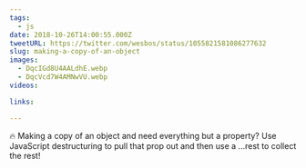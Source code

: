 ```yaml
---
tags:
  - js
date: 2018-10-26T14:00:55.000Z
tweetURL: https://twitter.com/wesbos/status/1055821581086277632
slug: making-a-copy-of-an-object
images:
  - DqcIGd8U4AALdhE.webp
  - DqcVcd7W4AMNwVU.webp
videos:

links:

---
```

🔥 Making a copy of an object and need everything but a property? Use JavaScript destructuring to pull that prop out and then use a ...rest to collect the rest!
